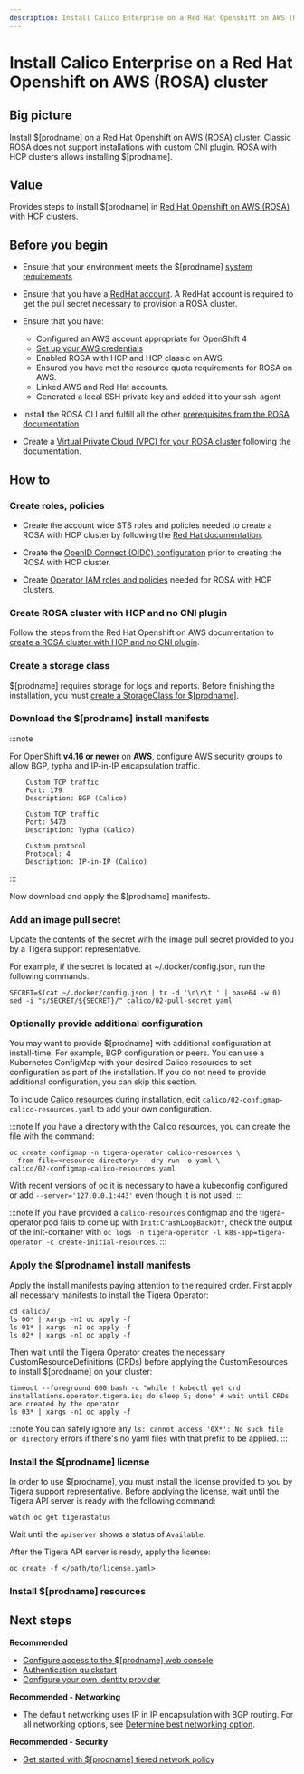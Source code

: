 ```yaml
---
description: Install Calico Enterprise on a Red Hat Openshift on AWS (ROSA) cluster.
---
```


# Install Calico Enterprise on a Red Hat Openshift on AWS (ROSA) cluster


## Big picture

Install $[prodname] on a Red Hat Openshift on AWS (ROSA) cluster. Classic ROSA does not support installations with custom CNI plugin. ROSA with HCP clusters allows installing $[prodname]. 

## Value

Provides steps to install $[prodname] in [Red Hat Openshift on AWS (ROSA)](https://docs.redhat.com/en/documentation/red_hat_openshift_service_on_aws/4/html/introduction_to_rosa/index) with HCP clusters.

## Before you begin

- Ensure that your environment meets the $[prodname] [system requirements](requirements.mdx).

- Ensure that you have a [RedHat account](https://cloud.redhat.com/). A RedHat account is required to get the pull secret necessary to provision a ROSA cluster. 

- Ensure that you have:

    - Configured an AWS account appropriate for OpenShift 4
    - [Set up your AWS credentials](https://docs.aws.amazon.com/sdk-for-java/v1/developer-guide/setup-credentials.html)
    - Enabled ROSA with HCP and HCP classic on AWS.
    - Ensured you have met the resource quota requirements for ROSA on AWS.
    - Linked AWS and Red Hat accounts.
    - Generated a local SSH private key and added it to your ssh-agent

- Install the ROSA CLI and fulfill all the other [prerequisites from the ROSA documentation](https://docs.redhat.com/en/documentation/red_hat_openshift_service_on_aws/4/html-single/prepare_your_environment/index)

- Create a [Virtual Private Cloud (VPC) for your ROSA cluster](https://docs.redhat.com/en/documentation/red_hat_openshift_service_on_aws/4/html/install_clusters/rosa-hcp-sts-creating-a-cluster-quickly#rosa-hcp-creating-vpc) following the documentation.

## How to

### Create roles, policies

- Create the account wide STS roles and policies needed to create a ROSA with HCP cluster by following the [Red Hat documentation](https://docs.redhat.com/en/documentation/red_hat_openshift_service_on_aws/4/html/install_rosa_with_hcp_clusters/rosa-hcp-cluster-no-cli#rosa-hcp-sts-creating-a-cluster-cli_rosa-hcp-cluster-no-cni-no-cni).

- Create the [OpenID Connect (OIDC) configuration](https://docs.redhat.com/en/documentation/red_hat_openshift_service_on_aws/4/html/install_rosa_with_hcp_clusters/rosa-hcp-cluster-no-cli#rosa-sts-byo-oidc_rosa-hcp-cluster-no-cni) prior to creating the ROSA with HCP cluster.

- Create [Operator IAM roles and policies](https://docs.redhat.com/en/documentation/red_hat_openshift_service_on_aws/4/html/install_rosa_with_hcp_clusters/rosa-hcp-cluster-no-cli#rosa-operator-config_rosa-hcp-cluster-no-cni) needed for ROSA with HCP clusters.

### Create ROSA cluster with HCP and no CNI plugin

Follow the steps from the Red Hat Openshift on AWS documentation to [create a ROSA cluster with HCP and no CNI plugin](https://docs.redhat.com/en/documentation/red_hat_openshift_service_on_aws/4/html/install_rosa_with_hcp_clusters/rosa-hcp-cluster-no-cli#rosa-hcp-sts-creating-a-cluster-cli_rosa-hcp-cluster-no-cni-no-cni).

### Create a storage class

$[prodname] requires storage for logs and reports. Before finishing the installation, you must [create a StorageClass for $[prodname]](../../../operations/logstorage/create-storage).

### Download the $[prodname] install manifests

:::note

For OpenShift **v4.16 or newer** on **AWS**, configure AWS security groups to allow BGP, typha and IP-in-IP encapsulation traffic.

```
    Custom TCP traffic
    Port: 179
    Description: BGP (Calico)
    
    Custom TCP traffic
    Port: 5473
    Description: Typha (Calico)
    
    Custom protocol
    Protocol: 4
    Description: IP-in-IP (Calico)
```

:::

Now download and apply the $[prodname] manifests.

<DownloadOpenShiftManifests />

### Add an image pull secret

Update the contents of the secret with the image pull secret provided to you by a Tigera support representative.

For example, if the secret is located at ~/.docker/config.json, run the following commands.

```
SECRET=$(cat ~/.docker/config.json | tr -d '\n\r\t ' | base64 -w 0)
sed -i "s/SECRET/${SECRET}/" calico/02-pull-secret.yaml
```

### Optionally provide additional configuration

You may want to provide $[prodname] with additional configuration at install-time. For example, BGP configuration or peers.
You can use a Kubernetes ConfigMap with your desired Calico resources to set configuration as part of the installation.
If you do not need to provide additional configuration, you can skip this section.

To include [Calico resources](../../../reference/resources/index.mdx) during installation, edit `calico/02-configmap-calico-resources.yaml` to add your own configuration.

:::note
If you have a directory with the Calico resources, you can create the file with the command:

```
oc create configmap -n tigera-operator calico-resources \
--from-file=<resource-directory> --dry-run -o yaml \
calico/02-configmap-calico-resources.yaml
```

With recent versions of oc it is necessary to have a kubeconfig configured or add `--server='127.0.0.1:443'`
even though it is not used.
:::

:::note
If you have provided a `calico-resources` configmap and the tigera-operator pod fails to come up with `Init:CrashLoopBackOff`,
check the output of the init-container with `oc logs -n tigera-operator -l k8s-app=tigera-operator -c create-initial-resources`.
:::

### Apply the $[prodname] install manifests

Apply the install manifests paying attention to the required order. First apply all necessary manifests to install the Tigera Operator:

```
cd calico/
ls 00* | xargs -n1 oc apply -f
ls 01* | xargs -n1 oc apply -f
ls 02* | xargs -n1 oc apply -f
```

Then wait until the Tigera Operator creates the necessary CustomResourceDefinitions (CRDs) before applying the CustomResources to install $[prodname] on your cluster:

```
timeout --foreground 600 bash -c "while ! kubectl get crd installations.operator.tigera.io; do sleep 5; done" # wait until CRDs are created by the operator
ls 03* | xargs -n1 oc apply -f
```

:::note
You can safely ignore any `ls: cannot access '0X*': No such file or directory` errors if there's no yaml files with that prefix to be applied.
:::

### Install the $[prodname] license

In order to use $[prodname], you must install the license provided to you by Tigera support representative. Before applying the license, wait until the Tigera API server is ready with the following command:

```
watch oc get tigerastatus
```

Wait until the `apiserver` shows a status of `Available`.

After the Tigera API server is ready, apply the license:

```
oc create -f </path/to/license.yaml>
```

### Install $[prodname] resources

<InstallOpenShiftHCPResources />

## Next steps

**Recommended**

- [Configure access to the $[prodname] web console](../../../operations/cnx/access-the-manager.mdx)
- [Authentication quickstart](../../../operations/cnx/authentication-quickstart.mdx)
- [Configure your own identity provider](../../../operations/cnx/configure-identity-provider.mdx)

**Recommended - Networking**

- The default networking uses IP in IP encapsulation with BGP routing. For all networking options, see [Determine best networking option](../../../networking/determine-best-networking.mdx).

**Recommended - Security**

- [Get started with $[prodname] tiered network policy](../../../network-policy/policy-tiers/tiered-policy.mdx)
